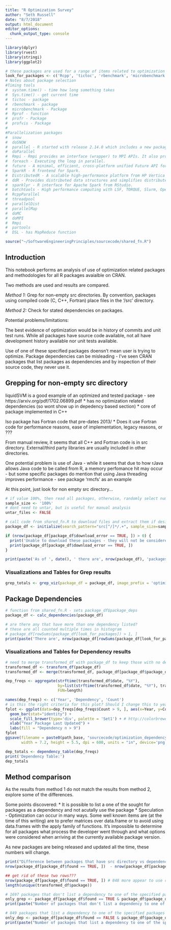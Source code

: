 ```yaml
---
title: "R Optimization Survey"
author: "Seth Russell"
date: "8/7/2018"
output: html_document
editor_options: 
  chunk_output_type: console
---
```



```r
library(dplyr)
library(rvest)
library(stringi)
library(ggplot2)

# these packages are used for a range of items related to optimization - compiled code, multi-processing, etc.
look_for_packages <- c('Rcpp', 'tictoc', 'rbenchmark', 'microbenchmark', 'profr', 'profvis', 'snow', 'doSNOW', 'parallel', 'doParallel', 'Rmpi', 'foreach', 'future', 'SparkR', 'DistributedR', 'ddR', 'sparklyr', 'batchtools', 'RcppParallel', 'threadpool', 'parallelDist', 'parallelMap', 'doMC', 'doMPI', 'partools', 'DSL')
# Notes about package selection
#Timing tools
#  system.time() - time how long something takes
#  Sys.time() - get current time
#  tictoc - package
#  rbenchmark - package
#  microbenchmark - Package
#  Rprof - function
#  profr - Package
#  profvis - Package
#
#Parallelization packages
#  snow
#  doSNOW
#  parallel - R started with release 2.14.0 which includes a new package parallel incorporating (slightly revised) copies of packages multicore and snow.
#  doParallel
#  Rmpi - Rmpi provides an interface (wrapper) to MPI APIs. It also provides interactive R slave environment.
#  foreach - Executing the loop in parallel.
#  future - A minimal, efficient, cross-platform unified Future API for parallel and distributed processing in R; designed for beginners as well as advanced developers.
#  SparkR - R frontend for Spark.
#  DistributedR - A scalable high-performance platform from HP Vertica Analytics Team.
#  ddR - Provides distributed data structures and simplifies distributed computing in R.
#  sparklyr - R interface for Apache Spark from RStudio.
#  batchtools - High performance computing with LSF, TORQUE, Slurm, OpenLava, SGE and Docker Swarm.
#  RcppParallel
#  threadpool
#  parallelDist
#  parallelMap
#  doMC
#  doMPI
#  Rmpi
#  partools
#  DSL - has MapReduce function

```


```r
source("~/SoftwareEngineeringPrinciples/sourcecode/shared_fn.R")
```

## Introduction

This notebook performs an analysis of use of optimization related packages and methodologies for all R packages avaialble on CRAN.

Two methods are used and results are compared.

*Method 1:* Grep for non-empty src directories. By convention, packages using compiled code (C, C++, Fortran) place files in the '/src' directory.

*Method 2:* Check for stated dependencies on packages.

Potential problems/limitations:

The best evidence of optimization would be in history of commits and unit test runs. While all packages have source code available, not all have development history available nor unit tests available.

Use of one of these specified packages doensn't mean user is trying to optimize. Package dependencies can be misleading - I've seen CRAN packages that list packages as dependencies and by inspection of their source code, they never use it.

## Grepping for non-empty src directory

liquidSVM is a good example of an optimized and tested package - see https://arxiv.org/pdf/1702.06899.pdf
* has no optimization related dependencies (so wont show up in depedency based section)
* core of package implemented in C++

Iso package has Fortran code that pre-dates 2013/
* Does it use Fortran code for performance reasons, ease of implementation, legacy reasons, or ???

From manual review, it seems that all C++ and Fortran code is in src directory. External/third party libraries are usually included in other directories.

One potential problem is use of Java - while it seems that due to how rJava allows Java code to be called from R, a memory perfomance hit may occur - but some specific packages do mention that using Java threading improves performance - see package 'rmcfs' as an example

At this point, just look for non empty src directory...

```r
# if value 100%, then read all packages, otherwise, randomly select number of packages provided
sample_size <- '100%'
# dont need to untar, but is useful for manual analysis
untar_files <- FALSE

# call code from shared_fn.R to download files and extract them if desired
package_df <- initialize(search_pattern="src[^/]*/.+", sample_size=sample_size, untar_files=untar_files)

if (nrow(package_df[package_df$download_error == TRUE, ]) > 0) {
  print('Unable to download these packages - they will not be considered in analysis')
  print(package_df[package_df$download_error == TRUE, ])
}

print(paste('As of ', date(), ' there are', nrow(package_df), 'packages available on CRAN'))
```

### Visualizations and Tables for Grep results

```r

grep_totals <- grep_viz(package_df = package_df, image_prefix = 'optimization', label = 'Compiled')

```

## Package Dependencies

```r
# function from shared_fn.R - sets package_df$package_deps
package_df <- calc_dependencies(package_df)

# are there any that have more than one dependency listed?
# these are all counted multiple times in histogram
# package_df[rowSums(package_df[look_for_packages]) > 1, ]
print(paste('There are', nrow(package_df[rowSums(package_df[look_for_packages]) > 1, ]), 'packages with multiple dependencies. They will be double counted in histogram'))
```

### Visualizations and Tables for Dependency results

```r
# need to merge transformed_df with package_df to keep those with no dependency and create better histogram
transformed_df <- transform_df(package_df)
transformed_df <- merge(transformed_df, package_df[package_df$package_deps == 'none', ][colnames(transformed_df)], all=TRUE)

dep_freqs <- aggregate(strftime(transformed_df$date, "%Y"),
                       by=list(strftime(transformed_df$date, "%Y"), transformed_df$package_deps),
                       FUN=length)

names(dep_freqs) <- c('Year', 'Dependency', 'Count')
# is this the right criteria for this plot? Should I change this to year? Or year and count?
fplot <- ggplot(data=dep_freqs[dep_freqs$Count > 9, ], aes(x=Year, y=Count, fill=Dependency)) +
  geom_bar(stat="identity") +
  scale_fill_brewer(type='div', palette = 'Set1') + # http://colorbrewer2.org/#type=qualitative&scheme=Set1&n=9
  xlab("Year Package Last Updated") +
  labs(fill = "Dependency n > 9")
fplot
ggsave(filename = paste0(path_base, "sourcecode/optimization_dependency_stacked_bar.png"), fplot,
       width = 7.2, height = 5.5, dpi = 600, units = "in", device='png')

dep_totals <- dependency_table(dep_freqs)
print('Dependency Table:')
dep_totals
```

## Method comparison

As the results from method 1 do not match the results from method 2, explore some of the differences.

Some points discovered:
* It is possible to list a one of the sought for packages as a dependency and not acutally use the package
* Speculation - Optimization can occur in many ways. Some well known items are (at the time of this writing) are to prefer matrices over data.frame or to avoid using data.frames with the apply family of functions. It's impossible to determine for all packages what process the developer went through and what options were considered when arriving at the currently available package version.

As new packages are being released and updated all the time, these numbers will change.

```r
print("Difference between packages that have src directory vs dependency on optimization framework:")
nrow(package_df[package_df$found == TRUE, ])  - nrow(package_df[package_df$package_deps != 'none', ])

## get rid of these two rows???
nrow(package_df[package_df$found == TRUE, ]) # 848 more appear to use compiled code
length(unique(transformed_df$package))

# 1697 packages that don't list a dependency to one of the specified packages, but have a src directory for compiled code
only_grep <- package_df[package_df$found == TRUE & package_df$package_deps == 'none', ]
print(paste("Number of packages that don't list a dependency to one of the specified packages, but have a src directory for compiled code:", nrow(only_grep)))

# 849 packages that list a dependency to one of the specified packages but don't have compiled code
only_dep <- package_df[package_df$found == FALSE & package_df$package_deps != 'none', ]
print(paste("Number of packages that list a dependency to one of the specified packages but don't have compiled code:", nrow(only_dep)))

```



